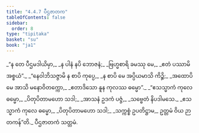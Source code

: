 ```yaml
---
title: "4.4.7 ပီဌဇာတက"
tableOfContents: false
sidebar:
  order: 8
type: "tipitaka"
basket: "su"
book: "ja1"
---
```



<DynamicBreadcrumb />

<Division number="145" book="ja1">

<Paragraph number="1069" type="verses" book="ja1">
_“န တေ ပီဌမဒါယိမှာ,_  
_န ပါနံ နပိ ဘောဇနံ;_  
_ဗြဟ္မစာရိ ခမဿု မေ,_  
_ဧတံ ပဿာမိ အစ္စယံ”._  

</Paragraph>

</Division>
<Division number="146" book="ja1">

<Paragraph number="1070" type="verses" book="ja1">
_“နေဝါဘိသဇ္ဇာမိ န စာပိ ကုပ္ပေ,_  
_န စာပိ မေ အပ္ပိယမာသိ ကိဉ္စိ;_  
_အထောပိ မေ အာသိ မနောဝိတက္ကော,_  
_ဧတာဒိသော နူန ကုလဿ ဓမ္မော”._  

</Paragraph>

</Division>
<Division number="147" book="ja1">

<Paragraph number="1071" type="verses" book="ja1">
_“ဧသသ္မာကံ ကုလေ ဓမ္မော,_  
_ပိတုပိတာမဟော သဒါ;_  
_အာသနံ ဥဒကံ ပဇ္ဇံ,_  
_သဗ္ဗေတံ နိပဒါမသေ._  

</Paragraph>

</Division>
<Division number="148" book="ja1">

<Paragraph number="1072" type="verses" book="ja1">
_ဧသသ္မာကံ ကုလေ ဓမ္မော,_  
_ပိတုပိတာမဟော သဒါ;_  
_သက္ကစ္စံ ဥပတိဋ္ဌာမ,_  
ဥတ္တမံ ဝိယ ဉာတကန်”တိ._  


</Paragraph>
</Division>

<Paragraph number="1073" type="center" book="ja1">
ပီဌဇာတကံ သတ္တမံ.
</Paragraph>